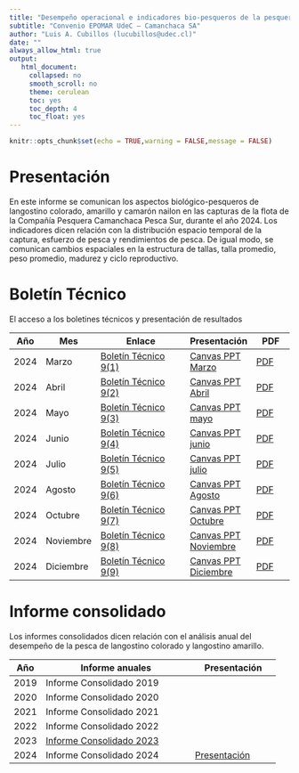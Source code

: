 ```yaml
---
title: "Desempeño operacional e indicadores bio-pesqueros de la pesquería de langostino colorado y langostino amarillo"
subtitle: "Convenio EPOMAR UdeC – Camanchaca SA"
author: "Luis A. Cubillos (lucubillos@udec.cl)"
date: ""
always_allow_html: true
output:
   html_document:
     collapsed: no
     smooth_scroll: no
     theme: cerulean
     toc: yes
     toc_depth: 4
     toc_float: yes
---
```


```r
knitr::opts_chunk$set(echo = TRUE,warning = FALSE,message = FALSE)
```


# Presentación

En este informe se comunican los aspectos biológico-pesqueros de langostino colorado, amarillo y camarón nailon en las capturas de la flota de la Compañía Pesquera Camanchaca Pesca Sur, durante el año 2024. Los indicadores dicen relación con la distribución espacio temporal de la captura, esfuerzo de pesca y rendimientos de pesca. De igual modo, se comunican cambios espaciales en la estructura de tallas, talla promedio, peso promedio, madurez y ciclo reproductivo.

# Boletín Técnico

El acceso a los boletines técnicos y presentación de resultados

 Año | Mes    | Enlace                | Presentación | PDF
-----|--------|-----------------------|--------------|---------
2024 | Marzo  | [Boletín Técnico 9(1)](https://luisacubillos.github.io/Indicadores_camanchaca/Boletin/BolTecVol0901/Boletin_Tecnico_Vol9-1.html)  | [Canvas PPT Marzo](https://www.canva.com/design/DAGBTNBLLBY/mmckJBRb2x0j4DZdxykgwQ/edit?utm_content=DAGBTNBLLBY&utm_campaign=designshare&utm_medium=link2&utm_source=sharebutton) | [PDF](https://luisacubillos.github.io/Indicadores_camanchaca/Boletin/BolTecVol0901/2024-04-BolTec0901.pdf)
2024 | Abril  | [Boletín Técnico 9(2)](https://luisacubillos.github.io/Indicadores_camanchaca/Boletin/BolTecVol0902/Boletin_Tecnico_Vol9-2.html) | [Canvas PPT Abril](https://www.canva.com/design/DAGEdGE-tN0/fnLEdhuJwZGOvlWAqpBMpA/edit?utm_content=DAGEdGE-tN0&utm_campaign=designshare&utm_medium=link2&utm_source=sharebutton) | [PDF](https://luisacubillos.github.io/Indicadores_camanchaca/Boletin/BolTecVol0902/2024-05-BolTec0902.pdf)
2024 | Mayo   | [Boletín Técnico 9(3)](https://luisacubillos.github.io/Indicadores_camanchaca/Boletin/BolTecVol0903/Boletin_Tecnico_Vol9-3.html) | [Canvas PPT mayo](https://www.canva.com/design/DAGH-zGuC-s/icAxdorOqdsTnH2fR34Oew/edit?utm_content=DAGH-zGuC-s&utm_campaign=designshare&utm_medium=link2&utm_source=sharebutton) | [PDF](https://luisacubillos.github.io/Indicadores_camanchaca/Boletin/BolTecVol0903/2024-06-BolTec0903.pdf)
2024 | Junio   | [Boletín Técnico 9(4)](https://luisacubillos.github.io/Indicadores_camanchaca/Boletin/BolTecVol0904/Boletin_Tecnico_Vol9-4.html) | [Canvas PPT junio](https://www.canva.com/design/DAGKvzRGOPE/71vS4Glj4WChXzZxpeNtrg/edit?utm_content=DAGKvzRGOPE&utm_campaign=designshare&utm_medium=link2&utm_source=sharebutton) | [PDF](https://luisacubillos.github.io/Indicadores_camanchaca/Boletin/BolTecVol0904/2024-07-BolTec0904.pdf)
2024 | Julio   | [Boletín Técnico 9(5)](https://luisacubillos.github.io/Indicadores_camanchaca/Boletin/BolTecVol0905/2024-08BolTec0905.html) | [Canvas PPT julio](https://www.canva.com/design/DAFqxnLx1_o/50pASPvmEwU7akf3KV9_Zg/edit?utm_content=DAFqxnLx1_o&utm_campaign=designshare&utm_medium=link2&utm_source=sharebutton) | [PDF](https://luisacubillos.github.io/Indicadores_camanchaca/Boletin/BolTecVol0905/2024-08BolTec0905.pdf)
2024 | Agosto   | [Boletín Técnico 9(6)](https://luisacubillos.github.io/Indicadores_camanchaca/Boletin/BolTecVol0906/2024-10BolTec0906.html) | [Canvas PPT Agosto](https://www.canva.com/design/DAGP_9Qd6u0/1bhXmWttEkyS1TKvT_kxrQ/edit?utm_content=DAGP_9Qd6u0&utm_campaign=designshare&utm_medium=link2&utm_source=sharebutton) | [PDF](https://luisacubillos.github.io/Indicadores_camanchaca/Boletin/BolTecVol0906/2024-10BolTec0906.pdf)
2024 | Octubre   | [Boletín Técnico 9(7)](https://luisacubillos.github.io/Indicadores_camanchaca/Boletin/BolTecVol0907/2024-11BolTec0907.html) | [Canvas PPT Octubre](https://www.canva.com/design/DAGVh0dhZqk/R7QXoHRIhX6wFe8aDKgygQ/edit?utm_content=DAGVh0dhZqk&utm_campaign=designshare&utm_medium=link2&utm_source=sharebutton) | [PDF](https://luisacubillos.github.io/Indicadores_camanchaca/Boletin/BolTecVol0907/2024-11BolTec0907.pdf)
2024 | Noviembre   | [Boletín Técnico 9(8)](https://luisacubillos.github.io/Indicadores_camanchaca/Boletin/BolTecVol0908/2024-12BolTec0908.html) | [Canvas PPT Noviembre](https://www.canva.com/design/DAGYd8X-PrU/hztEyTPUQjdf1XdnMpXDHw/edit?utm_content=DAGYd8X-PrU&utm_campaign=designshare&utm_medium=link2&utm_source=sharebutton) | [PDF](https://luisacubillos.github.io/Indicadores_camanchaca/Boletin/BolTecVol0908/2024-12BolTec0908.pdf)
2024 | Diciembre   | [Boletín Técnico 9(9)](https://luisacubillos.github.io/Indicadores_camanchaca/Boletin/BolTecVol0909/2025-01BolTec909.html) | [Canvas PPT Diciembre](https://www.canva.com/design/DAGbbEWijCU/qK0TGEp554FUqkFd7vLWHA/edit?utm_content=DAGbbEWijCU&utm_campaign=designshare&utm_medium=link2&utm_source=sharebutton) | [PDF](https://luisacubillos.github.io/Indicadores_camanchaca/Boletin/BolTecVol0909/2025-01BolTec909.pdf)



# Informe consolidado

Los informes consolidados dicen relación con el análisis anual del desempeño de la pesca de langostino colorado y langostino amarillo.

Año   | Informe anuales | Presentación
------|----------------------------|----------------
2019   | Informe Consolidado 2019 |
2020   | Informe Consolidado 2020 |
2021  | Informe Consolidado 2021 |
2022  | Informe Consolidado 2022 |
2023  | [Informe Consolidado 2023](https://luisacubillos.github.io/Indicadores_camanchaca/Reportes/InformeConsolidado_2023.pdf)
2024  | Informe Consolidado 2024 | [Presentación](https://www.canva.com/design/DAGcw2NKzgo/1lOsJB6aIyIYTVrTxdyWAQ/edit?utm_content=DAGcw2NKzgo&utm_campaign=designshare&utm_medium=link2&utm_source=sharebutton)









